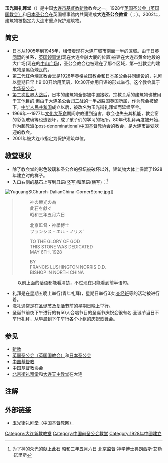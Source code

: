 {{文物保护单位
|省名=辽宁省
|市/县名=大连市
|图片=[[File:YuguangStChurch-DalianChina.jpg|280px]]
|说明=
|名称=基督教玉光街教堂
|编号=
|级别=C
|分类=近代建筑
|所在=大连市[[中山区_(大连市)|中山区]]玉光街2号
|时代=1928年
|登录=2003年
}}
'''玉光街礼拜堂'''（{{lang-en|Yuguang Street Church}}）是中国[[大连市|大连市]][[基督教|基督教]][[新教|新教]]教会之一。1928年[[英国国教会|英国圣公会（英国国教会）]]和[[日本圣公会|日本圣公会]]在英国领事馆内共同建成'''大连圣公会教堂'''（{{lang-en|Dalian Anglican Church}}；{{lang-ja|大連聖公会教会}}）。2002年，建筑物被指定为大连市重点保护建筑物。

==简史==
* [[日本|日本]]从1905年到1945年，租借着现在[[大连|大连]]广域市南面一半的区域。由于[[日英同盟|日英同盟]]的关系，[[英国|英国]][[领事馆|领事馆]](现在大连金融大厦的位置)被建在大连市黄金地段的大广场(现在的[[大连中山广场|中山广场]])，圣公会教会也被建在了那个区域，第一批教会的建筑物是黑色煉瓦的。
* 第二代红色煉瓦教会堂是1928年[[英格兰国教会|英格兰国教会]]和[[日本圣公会|日本圣公会]]共同建设的，礼拜以星期日早上9:00开始用英语，10:30开始用日语的形式举行。这个教会属于[[中华圣公会|中华圣公会]]{{link-en|聖公會華北教區|Diocese of North China|华北教区}}。
* [[第二次世界大战|第二次世界大战]]后，日本的建筑物全部被中国接收，宗教关系的建筑物也被用于其他目的.但由于大连圣公会归二战的一半战胜国英国所属，作为教会被留下，[[中华人民共和国|中华人民共和国]]成立以后，被改名为玉光街礼拜堂而延续至今。
* 1966年～1977年[[文化大革命|文化大革命]]期间宗教遭到迫害，教会也失去其机能，教会窗的彩色玻璃等也遭毁坏，成了孩子们的学习的场所。80年代礼拜再度被开始，作为超教派(post-denominational)[[中国基督教协会|中国基督教协会]]的教会，是大连市最受欢迎的教会。 
* 2001年被大连市指定为保护建筑单位。

==教堂现状==

* 除了教会堂的彩色玻璃和圣公会的祭坛被破坏以外，建筑物大体上保留了1928年建立时的样子。
* 入口右侧的[[基石|基石]]上写到[[日语|日语]](竖写)和[[英语|英语]](横写)：<ref>为了神的荣光的献上此石 昭和三年五月六日 北京监督·神学博士弗朗西斯·艾勒·诺里斯</ref>
[[File:YuguangStChurch-DalianChina-CornerStone.jpg|thumb]]]]
<blockquote>
:神の榮光の為
:此石を獻ぐ
:昭和三年五月六日
<p>
:北京監督・神學博士
:フランシス・エル・ノリス'
<p>
:TO THE GLORY OF GOD
:THIS STONE WAS DEDICATED
:MAY 6TH. 1928
<p>
:BY
:FRANCIS LUSHINGTON NORRIS D.D.
:BISHOP IN NORTH CHINA
</blockquote>
:以前上面的话语都能看清楚，不过现在只能看到前半语句。

* 礼拜是在星期五晚上举行(青年礼拜)，星期日举行3次,[[查经班|查经班]]等的活动被进行着。
* 洗礼通常是在[[圣诞节|圣诞节]]及[[复活节|复活节]]前的星期日晚上举行。
* 圣诞节前夜下午进行的有50人合唱节目的圣诞节庆祝会很有名.圣诞节当日不举行礼拜，从早晨到下午举行各个小组的庆祝歌舞会。

==参见==
* [[新教|新教]]
* [[英国国教会|英国圣公会（英国国教会）]]和[[日本圣公会|日本圣公会]]
* [[中国基督教|中国基督教]]
* [[中国基督教协会|中国基督教协会]]
* [[北京街礼拜堂|北京街礼拜堂]]和[[大连天主教堂|大连天主教堂]]在大连

== 注解 ==
<references />

==外部链接==
* [http://www.ccctspm.org/churchinfo/202 玉光街礼拜堂（中国基督教网）] {{Wayback|url=http://www.ccctspm.org/churchinfo/202 |date=20180826010711 }}

[[Category:大连新教教堂|Category:大连新教教堂]]
[[Category:中国前圣公会教堂|Category:中国前圣公会教堂]]
[[Category:1928年中國建立|Category:1928年中國建立]]